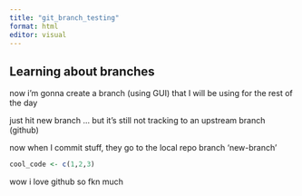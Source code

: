 ```yaml
---
title: "git_branch_testing"
format: html
editor: visual
---
```


## Learning about branches

now i'm gonna create a branch (using GUI) that I will be using for the rest of the day

just hit new branch ... but it's still not tracking to an upstream branch (github)

now when I commit stuff, they go to the local repo branch 'new-branch'

```r
cool_code <- c(1,2,3)

```

wow i love github so fkn much
